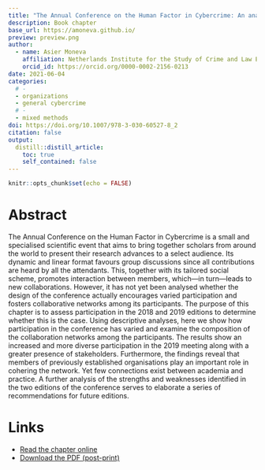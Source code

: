 ```yaml
---
title: "The Annual Conference on the Human Factor in Cybercrime: An analysis of participation in the 2018 and 2019 meetings"
description: Book chapter
base_url: https://amoneva.github.io/
preview: preview.png
author:
  - name: Asier Moneva
    affiliation: Netherlands Institute for the Study of Crime and Law Enforcement (NSCR) & Centre of Expertise Cyber Security at The Hague University of Applied Sciences & Crimina Center for the Study and Prevention of Crime at Miguel Hernandez University
    orcid_id: https://orcid.org/0000-0002-2156-0213
date: 2021-06-04
categories:
  # - 
  - organizations
  - general cybercrime
  # -
  - mixed methods
doi: https://doi.org/10.1007/978-3-030-60527-8_2
citation: false
output:
  distill::distill_article:
    toc: true
    self_contained: false
---
```


```r
knitr::opts_chunk$set(echo = FALSE)
```

# Abstract

The Annual Conference on the Human Factor in Cybercrime is a small and specialised scientific event that aims to bring together scholars from around the world to present their research advances to a select audience. Its dynamic and linear format favours group discussions since all contributions are heard by all the attendants. This, together with its tailored social scheme, promotes interaction between members, which—in turn—leads to new collaborations. However, it has not yet been analysed whether the design of the conference actually encourages varied participation and fosters collaborative networks among its participants. The purpose of this chapter is to assess participation in the 2018 and 2019 editions to determine whether this is the case. Using descriptive analyses, here we show how participation in the conference has varied and examine the composition of the collaboration networks among the participants. The results show an increased and more diverse participation in the 2019 meeting along with a greater presence of stakeholders. Furthermore, the findings reveal that members of previously established organisations play an important role in cohering the network. Yet few connections exist between academia and practice. A further analysis of the strengths and weaknesses identified in the two editions of the conference serves to elaborate a series of recommendations for future editions.

# Links

-   [Read the chapter online](https://books.google.com/books?hl=en&lr=&id=eZosEAAAQBAJ&oi=fnd&pg=PA5&ots=Dtu36tRozu&sig=GTCbC6rgOp6mjv-EQmcWwrVzErI&redir_esc=y#v=onepage&q&f=false)
-   [Download the PDF (post-print)](moneva_2021_the_annual_conference_on_the.pdf)
